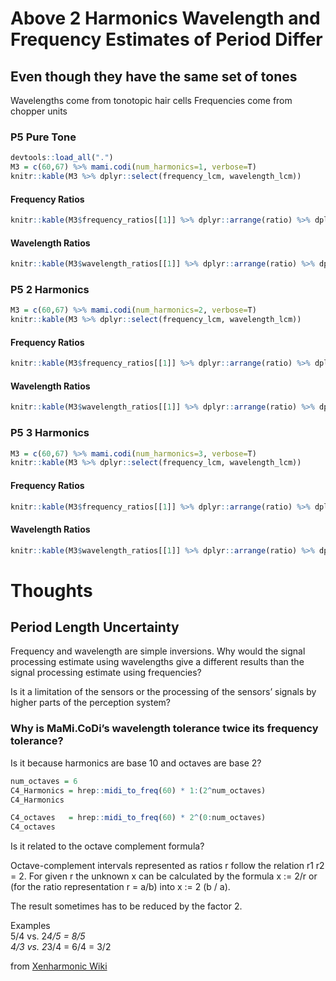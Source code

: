 # Above 2 Harmonics Wavelength and Frequency Estimates of Period Differ

## Even though they have the same set of tones

Wavelengths come from tonotopic hair cells 
Frequencies come from chopper units

### P5 Pure Tone

```r
devtools::load_all(".")
M3 = c(60,67) %>% mami.codi(num_harmonics=1, verbose=T)
knitr::kable(M3 %>% dplyr::select(frequency_lcm, wavelength_lcm))
```

#### Frequency Ratios
```r
knitr::kable(M3$frequency_ratios[[1]] %>% dplyr::arrange(ratio) %>% dplyr::select(-pseudo_ratio))
```

#### Wavelength Ratios
```r
knitr::kable(M3$wavelength_ratios[[1]] %>% dplyr::arrange(ratio) %>% dplyr::select(-pseudo_ratio))
```

### P5 2 Harmonics
```r
M3 = c(60,67) %>% mami.codi(num_harmonics=2, verbose=T)
knitr::kable(M3 %>% dplyr::select(frequency_lcm, wavelength_lcm))
```

#### Frequency Ratios

```r
knitr::kable(M3$frequency_ratios[[1]] %>% dplyr::arrange(ratio) %>% dplyr::select(-pseudo_ratio))
```
#### Wavelength Ratios

```r
knitr::kable(M3$wavelength_ratios[[1]] %>% dplyr::arrange(ratio) %>% dplyr::select(-pseudo_ratio))
```
### P5 3 Harmonics
```r
M3 = c(60,67) %>% mami.codi(num_harmonics=3, verbose=T)
knitr::kable(M3 %>% dplyr::select(frequency_lcm, wavelength_lcm))
```
#### Frequency Ratios

```r
knitr::kable(M3$frequency_ratios[[1]] %>% dplyr::arrange(ratio) %>% dplyr::select(-pseudo_ratio))
```
#### Wavelength Ratios
```r
knitr::kable(M3$wavelength_ratios[[1]] %>% dplyr::arrange(ratio) %>% dplyr::select(-pseudo_ratio))
```

# Thoughts

## Period Length Uncertainty 

Frequency and wavelength are simple inversions. Why would the signal processing 
estimate using wavelengths give a different results than the signal processing 
estimate using frequencies?\

Is it a limitation of the sensors or the processing of the sensors' signals by 
higher parts of the perception system?\

### Why is MaMi.CoDi's wavelength tolerance twice its frequency tolerance?\

Is it because harmonics are base 10 and octaves are base 2?

```r
num_octaves = 6
C4_Harmonics = hrep::midi_to_freq(60) * 1:(2^num_octaves)
C4_Harmonics
```
```r
C4_octaves   = hrep::midi_to_freq(60) * 2^(0:num_octaves)
C4_octaves
```

Is it related to the octave complement formula?\

Octave-complement intervals represented as ratios r follow the relation r1 r2 = 2. For given r the unknown x can be calculated by the formula x := 2/r or (for the ratio representation r = a/b) into x := 2 (b / a).\

The result sometimes has to be reduced by the factor 2.\

Examples\
5/4 vs. 2*4/5 = 8/5\
4/3 vs. 2*3/4 = 6/4 = 3/2\

from [Xenharmonic Wiki](https://en.xen.wiki/w/Octave_complement)\
